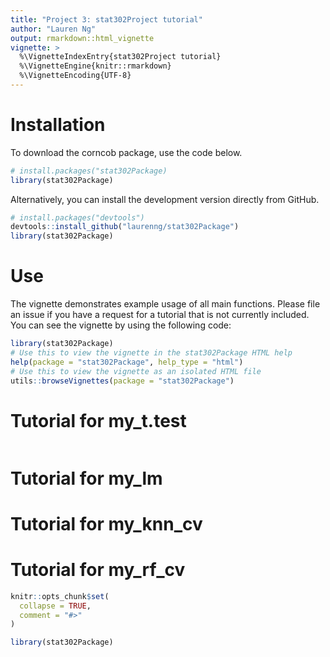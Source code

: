 ```yaml
---
title: "Project 3: stat302Project tutorial"
author: "Lauren Ng"
output: rmarkdown::html_vignette
vignette: >
  %\VignetteIndexEntry{stat302Project tutorial}
  %\VignetteEngine{knitr::rmarkdown}
  %\VignetteEncoding{UTF-8}
---
```


# Installation
To download the corncob package, use the code below.

```r
# install.packages("stat302Package)
library(stat302Package)
```

Alternatively, you can install the development version directly from GitHub.

```r
# install.packages("devtools")
devtools::install_github("laurenng/stat302Package")
library(stat302Package)
```

# Use

The vignette demonstrates example usage of all main functions. Please file an issue if you have a request for a tutorial that is not currently included. You can see the vignette by using the following code:

```r
library(stat302Package)
# Use this to view the vignette in the stat302Package HTML help
help(package = "stat302Package", help_type = "html")
# Use this to view the vignette as an isolated HTML file
utils::browseVignettes(package = "stat302Package")
```

# Tutorial for my_t.test
```r

``` 

# Tutorial for my_lm


# Tutorial for my_knn_cv


# Tutorial for my_rf_cv



```r
knitr::opts_chunk$set(
  collapse = TRUE,
  comment = "#>"
)
```


```r
library(stat302Package)
```
